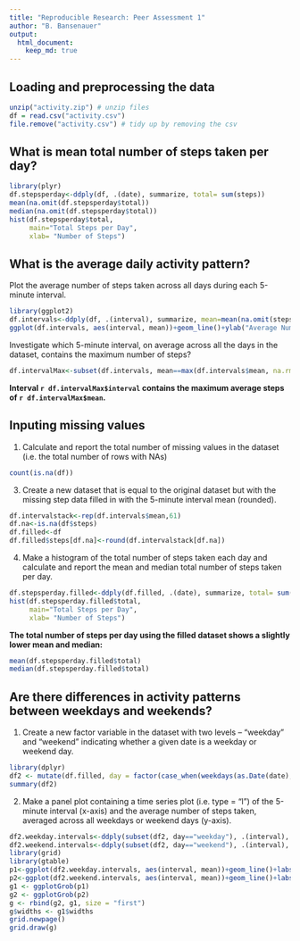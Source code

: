 ```yaml
---
title: "Reproducible Research: Peer Assessment 1"
author: "B. Bansenauer"
output: 
  html_document:
    keep_md: true
---
```



## Loading and preprocessing the data
```r
unzip("activity.zip") # unzip files
df = read.csv("activity.csv")
file.remove("activity.csv") # tidy up by removing the csv
```
## What is mean total number of steps taken per day?
```r
library(plyr)
df.stepsperday<-ddply(df, .(date), summarize, total= sum(steps))
mean(na.omit(df.stepsperday$total))
median(na.omit(df.stepsperday$total))
hist(df.stepsperday$total, 
     main="Total Steps per Day",
     xlab= "Number of Steps")
```

## What is the average daily activity pattern?
Plot the average number of steps taken across all days during each 5-minute interval.
```r
library(ggplot2)
df.intervals<-ddply(df, .(interval), summarize, mean=mean(na.omit(steps)))
ggplot(df.intervals, aes(interval, mean))+geom_line()+ylab("Average Number of Steps across All Days")
```

Investigate which 5-minute interval, on average across all the days in the dataset, contains the maximum number of steps?
```r
df.intervalMax<-subset(df.intervals, mean==max(df.intervals$mean, na.rm = TRUE))
```
**Interval `r df.intervalMax$interval` contains the maximum average steps of `r df.intervalMax$mean`.**

## Inputing missing values
1. Calculate and report the total number of missing values in the dataset
(i.e. the total number of rows with NAs)
```r
count(is.na(df))
```

3. Create a new dataset that is equal to the original dataset but with the missing step data filled in with the 5-minute interval mean (rounded).
```r
df.intervalstack<-rep(df.intervals$mean,61)
df.na<-is.na(df$steps)
df.filled<-df
df.filled$steps[df.na]<-round(df.intervalstack[df.na])
```
4. Make a histogram of the total number of steps taken each day and calculate and report the mean and median total number of steps taken per day. 
```r
df.stepsperday.filled<-ddply(df.filled, .(date), summarize, total= sum(steps))
hist(df.stepsperday.filled$total, 
     main="Total Steps per Day",
     xlab= "Number of Steps")
```

**The total number of steps per day using the filled dataset shows a slightly lower mean and median:**
```r
mean(df.stepsperday.filled$total) 
median(df.stepsperday.filled$total)
```


## Are there differences in activity patterns between weekdays and weekends?

1. Create a new factor variable in the dataset with two levels – “weekday” and “weekend” indicating whether a given date is a weekday or weekend day.
```r
library(dplyr)
df2 <- mutate(df.filled, day = factor(case_when(weekdays(as.Date(date),abbreviate=TRUE) %in% c("Sat", "Sun") ~ "weekend",  TRUE ~ "weekday")))
summary(df2)
```

2. Make a panel plot containing a time series plot (i.e. type = "l") of the 5-minute interval (x-axis) and the average number of steps taken, averaged across all weekdays or weekend days (y-axis). 
```r
df2.weekday.intervals<-ddply(subset(df2, day=="weekday"), .(interval), summarize, mean=mean(steps))
df2.weekend.intervals<-ddply(subset(df2, day=="weekend"), .(interval), summarize, mean=mean(steps))
library(grid)
library(gtable)
p1<-ggplot(df2.weekday.intervals, aes(interval, mean))+geom_line()+labs(title = "Weekdays",  x="5-Minute Interval", y = "Average Number of Steps")
p2<-ggplot(df2.weekend.intervals, aes(interval, mean))+geom_line()+labs(title= "Weekend Days", x="5-Minute Interval", y = "Average Number of Steps")
g1 <- ggplotGrob(p1)
g2 <- ggplotGrob(p2)
g <- rbind(g2, g1, size = "first")
g$widths <- g1$widths
grid.newpage()
grid.draw(g)
```
